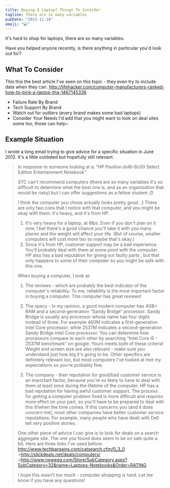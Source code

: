 ```yaml
---
title: Buying A Laptop? Things To Consider
tagline: There are so many variables
pubDate: "2013-11-19"
emoji: "💻"
---
```


It's hard to shop for laptops, there are so many variables.

Have you helped anyone recently, is there anything in particular you'd look out for?

## What To Consider

This this the best article I've seen on this topic - they even try to include data when they can. http://lifehacker.com/computer-manufacturers-ranked-how-to-pick-a-laptop-tha-1467145338

- Failure Rate By Brand
- Tech Support By Brand
- Watch out for outliers (every brand makes some bad laptops)
- Consider Your Needs I'd add that you might want to look on deal sites some too, those can help~

## Example Situation

I wrote a long email trying to give advice for a specific situation in June 2012. It's a little outdated but hopefully still relevant.

> In response to someone looking at a: “HP Pavilion dv6t-6c00 Select Edition Entertainment Notebook”
>
> STC can't recommend computers (there are so many variables it's so difficult to determine what the best one is, and as an organization that would be risky) but I can offer suggestions as a fellow student ;D
>
> I think the computer you chose actually looks pretty good. :) There are only two cons that I notice with that computer, and you might be okay with them: it's heavy, and it's from HP.
>
> 1.  It's very heavy for a laptop, at 6lbs. Even if you don't plan on it now, I bet there's a good chance you'll take it with you many places and the weight will affect your life. (But of course, smaller computers will cost more too so maybe that's okay.)
> 2.  Since it's from HP, customer support may be a bad experience. You'll probably deal with them at some point with the computer. HP also has a bad reputation for giving out faulty parts , but that only happens to some of their computer so you might be safe with this one.
>
> When buying a computer, I look at:
>
> 1.  The reviews - which are probably the best indicator of the computer's reliability. To me, reliability is the most important factor in buying a computer. This computer has great reviews!
>
> 2.  The specs - In my opinion, a good modern computer has 4GB+ RAM and a second-generation “Sandy Bridge” processor. Sandy Bridge is usually any processor whose name has four digits instead of three. For example 460M indicates a first-generation Intel Core processor, while 2537M indicates a second-generation Sandy Bridge Intel Core processor. You can determine how processors compare to each other by searching “Intel Core i5 - 2537M benchmark” on google. Yours meets both of these criteria! Weight and screen size are also relevant - make sure you understand just how big it's going to be. Other specifics are definitely relevant too, but most computers I've looked at met my expectations so you're probably fine.
>
> 3.  The company - their reputation for good/bad customer service is an important factor, because you're so likely to have to deal with them at least once during the lifetime of the computer. HP has a bad reputation for having awful customer support. The process for getting a computer problem fixed is more difficult and requires more effort on your part, so you'll have to be prepared to deal with this if/when the time comes. If this concerns you (and it does concern me), most other companies have better customer service reputations. For example, many people who have dealt with Dell tell very positive stories.
>
> One other piece of advice I can give is to look for deals on a search aggregate site. The one you found does seem to be on sale quite a bit. Here are three links I've used before: http://www.techbargains.com/catsearch.cfm/0_3_0 >http://slickdeals.net/deals/computers/ >http://www.newegg.com/Store/SubCategory.aspx?SubCategory=32&name=Laptops-Notebooks&Order=RATING
>
> I hope this wasn't too much - computer shopping is hard. Let me know if you have any questions!
